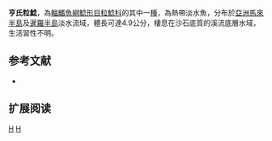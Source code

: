 {{Speciesbox 
| taxon =  Akysis hendricksoni
| status = LC
| status_system = IUCN3.1
| authority = [[Alfred|Alfred]], 1966
| synonyms = 
}}
'''亨氏粒鯰'''，為[[輻鰭魚綱|輻鰭魚綱]][[鯰形目|鯰形目]][[粒鯰科|粒鯰科]]的其中一[[種|種]]，為熱帶淡水魚，分布於[[亞洲|亞洲]][[馬來半島|馬來半島]]及[[暹羅半島|暹羅半島]]淡水流域，體長可達4.9公分，棲息在沙石底質的溪流底層水域，生活習性不明。

==参考文献==
*{{FishBase_species|genus=Akysis|species=hendricksoni|year=2015|month=2}}

== 扩展阅读 ==
{{refbegin}}
{{wikispecies-inline|Akysis hendricksoni|亨氏粒鯰}}
{{refend}}
{{Taxonbar|from=Q5673221}}

[[Category:粒鯰屬|H]]
[[Category:亚洲动物|H]]